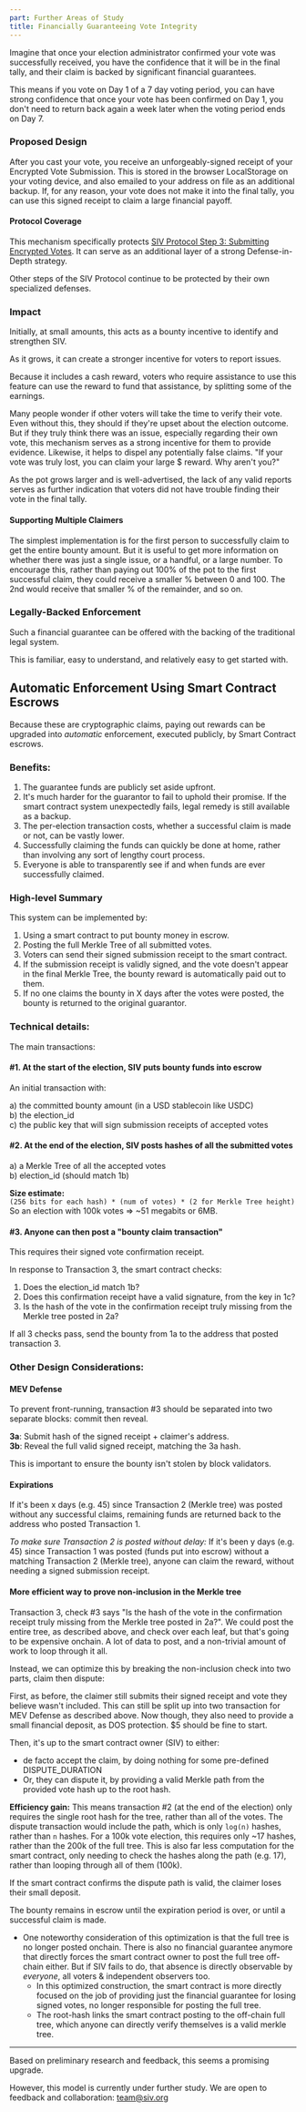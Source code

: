 ```yaml
---
part: Further Areas of Study
title: Financially Guaranteeing Vote Integrity
---
```



Imagine that once your election administrator confirmed your vote was successfully received, you have the confidence that it will be in the final tally, and their claim is backed by significant financial guarantees.

This means if you vote on Day 1 of a 7 day voting period, you can have strong confidence that once your vote has been confirmed on Day 1, you don't need to return back again a week later when the voting period ends on Day 7.

### Proposed Design

After you cast your vote, you receive an unforgeably-signed receipt of your Encrypted Vote Submission. This is stored in the browser LocalStorage on your voting device, and also emailed to your address on file as an additional backup. If, for any reason, your vote does not make it into the final tally, you can use this signed receipt to claim a large financial payoff.

#### Protocol Coverage

This mechanism specifically protects [SIV Protocol Step 3: Submitting Encrypted Votes](/technical-specifications#step-3-voters-submit-encrypted-votes). It can serve as an additional layer of a strong Defense-in-Depth strategy.

Other steps of the SIV Protocol continue to be protected by their own specialized defenses.

### Impact

Initially, at small amounts, this acts as a bounty incentive to identify and strengthen SIV.

As it grows, it can create a stronger incentive for voters to report issues.

Because it includes a cash reward, voters who require assistance to use this feature can use the reward to fund that assistance, by splitting some of the earnings.

Many people wonder if other voters will take the time to verify their vote. Even without this, they should if they're upset about the election outcome. But if they truly think there was an issue, especially regarding their own vote, this mechanism serves as a strong incentive for them to provide evidence. Likewise, it helps to dispel any potentially false claims. "If your vote was truly lost, you can claim your large $ reward. Why aren't you?"

As the pot grows larger and is well-advertised, the lack of any valid reports serves as further indication that voters did not have trouble finding their vote in the final tally.

#### Supporting Multiple Claimers

The simplest implementation is for the first person to successfully claim to get the entire bounty amount. But it is useful to get more information on whether there was just a single issue, or a handful, or a large number. To encourage this, rather than paying out 100% of the pot to the first successful claim, they could receive a smaller % between 0 and 100. The 2nd would receive that smaller % of the remainder, and so on.

<MultipleBountyClaimersTable />

### Legally-Backed Enforcement

Such a financial guarantee can be offered with the backing of the traditional legal system.

This is familiar, easy to understand, and relatively easy to get started with.

## Automatic Enforcement Using Smart Contract Escrows

Because these are cryptographic claims, paying out rewards can be upgraded into *automatic* enforcement, executed publicly, by Smart Contract escrows.

### Benefits:

1. The guarantee funds are publicly set aside upfront.
1. It's much harder for the guarantor to fail to uphold their promise. If the smart contract system unexpectedly fails, legal remedy is still available as a backup.
1. The per-election transaction costs, whether a successful claim is made or not, can be vastly lower.
1. Successfully claiming the funds can quickly be done at home, rather than involving any sort of lengthy court process.
1. Everyone is able to transparently see if and when funds are ever successfully claimed.

### High-level Summary

This system can be implemented by:

1. Using a smart contract to put bounty money in escrow.
1. Posting the full Merkle Tree of all submitted votes.
1. Voters can send their signed submission receipt to the smart contract.
1. If the submission receipt is validly signed, and the vote doesn't appear in the final Merkle Tree, the bounty reward is automatically paid out to them.
1. If no one claims the bounty in X days after the votes were posted, the bounty is returned to the original guarantor.

### Technical details:

The main transactions:

#### #1. At the start of the election, SIV puts bounty funds into escrow

An initial transaction with:

a) the committed bounty amount (in a USD stablecoin like USDC)  
b) the election_id  
c) the public key that will sign submission receipts of accepted votes

#### #2. At the end of the election, SIV posts hashes of all the submitted votes

a) a Merkle Tree of all the accepted votes  
b) election_id (should match 1b)

**Size estimate:**  
`(256 bits for each hash) * (num of votes) * (2 for Merkle Tree height)`  
So an election with 100k votes => ~51 megabits or 6MB.

#### #3. Anyone can then post a "bounty claim transaction"

This requires their signed vote confirmation receipt.

In response to Transaction 3, the smart contract checks:

1. Does the election_id match 1b?
1. Does this confirmation receipt have a valid signature, from the key in 1c?
1. Is the hash of the vote in the confirmation receipt truly missing from the Merkle tree posted in 2a?

If all 3 checks pass, send the bounty from 1a to the address that posted transaction 3.

### Other Design Considerations:

#### MEV Defense

To prevent front-running, transaction #3 should be separated into two separate blocks: commit then reveal.

**3a**: Submit hash of the signed receipt + claimer's address.  
**3b**: Reveal the full valid signed receipt, matching the 3a hash.

This is important to ensure the bounty isn't stolen by block validators.

#### Expirations

If it's been x days (e.g. 45) since Transaction 2 (Merkle tree) was posted without any successful claims, remaining funds are returned back to the address who posted Transaction 1.

_To make sure Transaction 2 is posted without delay:_ If it's been y days (e.g. 45) since Transaction 1 was posted (funds put into escrow) without a matching Transaction 2 (Merkle tree), anyone can claim the reward, without needing a signed submission receipt.

#### More efficient way to prove non-inclusion in the Merkle tree

Transaction 3, check #3 says "Is the hash of the vote in the confirmation receipt truly missing from the Merkle tree posted in 2a?". We could post the entire tree, as described above, and check over each leaf, but that's going to be expensive onchain. A lot of data to post, and a non-trivial amount of work to loop through it all.

Instead, we can optimize this by breaking the non-inclusion check into two parts, claim then dispute:

First, as before, the claimer still submits their signed receipt and vote they believe wasn't included. This can still be split up into two transaction for MEV Defense as described above. Now though, they also need to provide a small financial deposit, as DOS protection. $5 should be fine to start.

Then, it's up to the smart contract owner (SIV) to either:
- de facto accept the claim, by doing nothing for some pre-defined DISPUTE_DURATION
- Or, they can dispute it, by providing a valid Merkle path from the provided vote hash up to the root hash.

**Efficiency gain:** This means transaction #2 (at the end of the election) only requires the single root hash for the tree, rather than all of the votes. The dispute transaction would include the path, which is only `log(n)` hashes, rather than `n` hashes. For a 100k vote election, this requires only ~17 hashes, rather than the 200k of the full tree. This is also far less computation for the smart contract, only needing to check the hashes along the path (e.g. 17), rather than looping through all of them (100k).

If the smart contract confirms the dispute path is valid, the claimer loses their small deposit.

The bounty remains in escrow until the expiration period is over, or until a successful claim is made.

- One noteworthy consideration of this optimization is that the full tree is no longer posted onchain. There is also no financial guarantee anymore that directly forces the smart contract owner to post the full tree off-chain either. But if SIV fails to do, that absence is directly observable by *everyone*, all voters & independent observers too.
  - In this optimized construction, the smart contract is more directly focused on the job of providing just the financial guarantee for losing signed votes, no longer responsible for posting the full tree.
  - The root-hash links the smart contract posting to the off-chain full tree, which anyone can directly verify themselves is a valid merkle tree.

---

Based on preliminary research and feedback, this seems a promising upgrade.

However, this model is currently under further study. We are open to feedback and collaboration: team@siv.org
